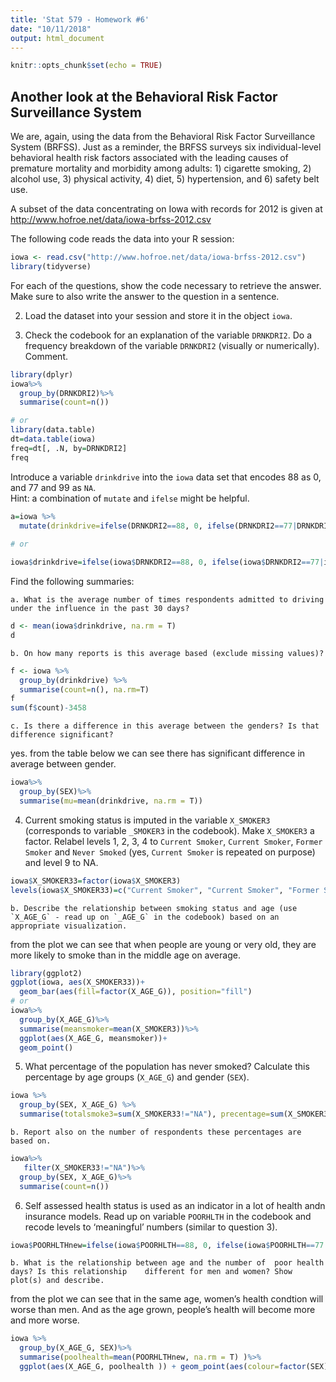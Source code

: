 ```yaml
---
title: 'Stat 579 - Homework #6'
date: "10/11/2018"
output: html_document
---
```


```r
knitr::opts_chunk$set(echo = TRUE)
```

## Another look at the Behavioral Risk Factor Surveillance System 

We are, again, using the data from the Behavioral Risk Factor Surveillance System (BRFSS). Just as a reminder, the BRFSS surveys six individual-level behavioral health risk factors associated with the leading causes of premature mortality and morbidity among adults: 1) cigarette smoking, 2) alcohol use, 3) physical activity, 4) diet, 5) hypertension, and 6) safety belt use. 

A subset of the data concentrating on Iowa with records for 2012 is given at [http://www.hofroe.net/data/iowa-brfss-2012.csv]()

The following code reads the data into your R session:
```r
iowa <- read.csv("http://www.hofroe.net/data/iowa-brfss-2012.csv")
library(tidyverse)
```

For each of the questions, show the code necessary to retrieve the answer. 
Make sure to also write the answer to the question in a sentence.

2. Load the dataset into your session and store it in the object `iowa`.

3. Check the codebook for an explanation of the variable `DRNKDRI2`. Do a frequency breakdown of the variable `DRNKDRI2` (visually or numerically). Comment.

```r
library(dplyr)
iowa%>%
  group_by(DRNKDRI2)%>%
  summarise(count=n())

# or
library(data.table)
dt=data.table(iowa)
freq=dt[, .N, by=DRNKDRI2]
freq
```

Introduce a variable `drinkdrive` into the `iowa` data set that encodes 88 as 0, and 77 and 99 as `NA`. <br>
Hint: a combination of `mutate` and `ifelse` might be helpful. <br>
```r
a=iowa %>%
  mutate(drinkdrive=ifelse(DRNKDRI2==88, 0, ifelse(DRNKDRI2==77|DRNKDRI2==99, NA, DRNKDRI2)))
   
# or

iowa$drinkdrive=ifelse(iowa$DRNKDRI2==88, 0, ifelse(iowa$DRNKDRI2==77|iowa$DRNKDRI2==99, NA, iowa$DRNKDRI2))
```

Find the following summaries:
  
    a. What is the average number of times respondents admitted to driving under the influence in the past 30 days?
```r
d <- mean(iowa$drinkdrive, na.rm = T)
d
```
   
    b. On how many reports is this average based (exclude missing values)?
```r
f <- iowa %>%
  group_by(drinkdrive) %>%
  summarise(count=n(), na.rm=T)
f
sum(f$count)-3458
```
    
    c. Is there a difference in this average between the genders? Is that difference significant? 
    
  yes. from the table below we can see there has significant difference in average between gender.
```r
iowa%>%
  group_by(SEX)%>%
  summarise(mu=mean(drinkdrive, na.rm = T))
```

    

4. Current smoking status is imputed in the variable `X_SMOKER3` (corresponds to variable `_SMOKER3` in the codebook). Make `X_SMOKER3` a factor.  Relabel levels 1, 2, 3, 4 to `Current Smoker`, `Current Smoker`, `Former Smoker` and `Never Smoked` (yes, `Current Smoker` is repeated on purpose) and level 9 to NA.
```r

iowa$X_SMOKER33=factor(iowa$X_SMOKER3)
levels(iowa$X_SMOKER33)=c("Current Smoker", "Current Smoker", "Former Smoker", "Never Smoked", "NA")

```

    b. Describe the relationship between smoking status and age (use `X_AGE_G` - read up on `_AGE_G` in the codebook) based on an appropriate visualization. 
    
  from the plot we can see that when people are young or very old, they are more likely to smoke than in the middle age on average.
```r
library(ggplot2)
ggplot(iowa, aes(X_SMOKER33))+
  geom_bar(aes(fill=factor(X_AGE_G)), position="fill")
# or
iowa%>%
  group_by(X_AGE_G)%>%
  summarise(meansmoker=mean(X_SMOKER3))%>%
  ggplot(aes(X_AGE_G, meansmoker))+
  geom_point()

```

5. What percentage of the population has never smoked? Calculate this percentage by age groups (`X_AGE_G`) and gender (`SEX`). 
```r
iowa %>%
  group_by(SEX, X_AGE_G) %>%
  summarise(totalsmoke3=sum(X_SMOKER33!="NA"), precentage=sum(X_SMOKER33 == "Never Smoked", na.rm = T)/totalsmoke3)

```

    b. Report also on the number of respondents these percentages are based on.
```r
iowa%>%
   filter(X_SMOKER33!="NA")%>%
  group_by(SEX, X_AGE_G)%>%
  summarise(count=n())

```


6. Self assessed health status is used as an indicator in a lot of health andn insurance models. Read up on variable `POORHLTH` in the codebook and recode levels to 'meaningful' numbers (similar to question 3). 
```r
iowa$POORHLTHnew=ifelse(iowa$POORHLTH==88, 0, ifelse(iowa$POORHLTH==77|iowa$POORHLTH==99|iowa$POORHLTH=="", NA, iowa$POORHLTH))
```

    b. What is the relationship between age and the number of  poor health days? Is this relationship    different for men and women? Show plot(s) and describe.
    
 from the plot we can see that in the same age, women's health condtion will worse than men. And as the age grown, people's health will become more and more worse.
```r
iowa %>%
  group_by(X_AGE_G, SEX)%>%
  summarise(poolhealth=mean(POORHLTHnew, na.rm = T) )%>%
  ggplot(aes(X_AGE_G, poolhealth )) + geom_point(aes(colour=factor(SEX)))
```

